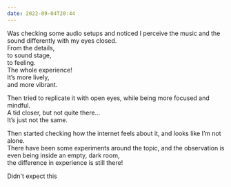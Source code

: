 ```yaml
---
date: 2022-09-04T20:44
---
```


Was checking some audio setups and noticed I perceive the music and the sound differently with my eyes closed.  
From the details,  
to sound stage,  
to feeling.  
The whole experience!  
It’s more lively,  
and more vibrant.

Then tried to replicate it with open eyes, while being more focused and mindful.  
A tid closer, but not quite there…  
It’s just not the same.

Then started checking how the internet feels about it, and looks like I’m not alone.  
There have been some experiments around the topic, and the observation is  
even being inside an empty, dark room,  
the difference in experience is still there!

Didn't expect this
